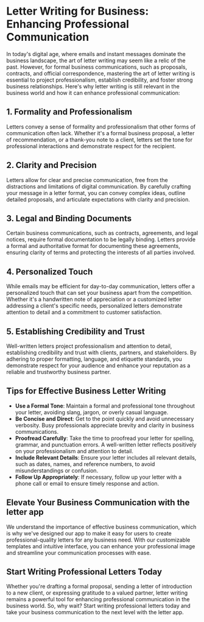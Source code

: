 
# Letter Writing for Business: Enhancing Professional Communication

<MdxImage src="/blog/letter-writing-business.jpg" alt="Letter Writing for Business: Enhancing Professional Communication" width={800} height={700} />

In today's digital age, where emails and instant messages dominate the business landscape, the art of letter writing may seem like a relic of the past. However, for formal business communications, such as proposals, contracts, and official correspondence, mastering the art of letter writing is essential to project professionalism, establish credibility, and foster strong business relationships. Here's why letter writing is still relevant in the business world and how it can enhance professional communication:

## 1. Formality and Professionalism

Letters convey a sense of formality and professionalism that other forms of communication often lack. Whether it's a formal business proposal, a letter of recommendation, or a thank-you note to a client, letters set the tone for professional interactions and demonstrate respect for the recipient.

## 2. Clarity and Precision

Letters allow for clear and precise communication, free from the distractions and limitations of digital communication. By carefully crafting your message in a letter format, you can convey complex ideas, outline detailed proposals, and articulate expectations with clarity and precision.

## 3. Legal and Binding Documents

Certain business communications, such as contracts, agreements, and legal notices, require formal documentation to be legally binding. Letters provide a formal and authoritative format for documenting these agreements, ensuring clarity of terms and protecting the interests of all parties involved.

## 4. Personalized Touch

While emails may be efficient for day-to-day communication, letters offer a personalized touch that can set your business apart from the competition. Whether it's a handwritten note of appreciation or a customized letter addressing a client's specific needs, personalized letters demonstrate attention to detail and a commitment to customer satisfaction.

## 5. Establishing Credibility and Trust

Well-written letters project professionalism and attention to detail, establishing credibility and trust with clients, partners, and stakeholders. By adhering to proper formatting, language, and etiquette standards, you demonstrate respect for your audience and enhance your reputation as a reliable and trustworthy business partner.

## Tips for Effective Business Letter Writing

- **Use a Formal Tone**: Maintain a formal and professional tone throughout your letter, avoiding slang, jargon, or overly casual language.
- **Be Concise and Direct**: Get to the point quickly and avoid unnecessary verbosity. Busy professionals appreciate brevity and clarity in business communications.
- **Proofread Carefully**: Take the time to proofread your letter for spelling, grammar, and punctuation errors. A well-written letter reflects positively on your professionalism and attention to detail.
- **Include Relevant Details**: Ensure your letter includes all relevant details, such as dates, names, and reference numbers, to avoid misunderstandings or confusion.
- **Follow Up Appropriately**: If necessary, follow up your letter with a phone call or email to ensure timely response and action.

## Elevate Your Business Communication with the letter app

We understand the importance of effective business communication, which is why we've designed our app to make it easy for users to create professional-quality letters for any business need. With our customizable templates and intuitive interface, you can enhance your professional image and streamline your communication processes with ease.

## Start Writing Professional Letters Today

Whether you're drafting a formal proposal, sending a letter of introduction to a new client, or expressing gratitude to a valued partner, letter writing remains a powerful tool for enhancing professional communication in the business world. So, why wait? Start writing professional letters today and take your business communication to the next level with the letter app.
